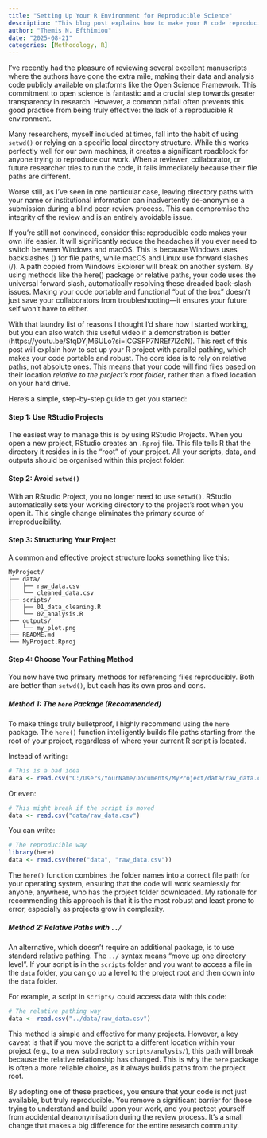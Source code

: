 ```yaml
---
title: "Setting Up Your R Environment for Reproducible Science"
description: "This blog post explains how to make your R code reproducible by avoiding absolute file paths and the setwd() function. It advocates for using RStudio Projects and relative paths, recommending the here package for robustly building file paths from the project root."
author: "Themis N. Efthimiou"
date: "2025-08-21"
categories: [Methodology, R]
---
```


I've recently had the pleasure of reviewing several excellent manuscripts where the authors have gone the extra mile, making their data and analysis code publicly available on platforms like the Open Science Framework. This commitment to open science is fantastic and a crucial step towards greater transparency in research. However, a common pitfall often prevents this good practice from being truly effective: the lack of a reproducible R environment.

Many researchers, myself included at times, fall into the habit of using `setwd()` or relying on a specific local directory structure. While this works perfectly well for our own machines, it creates a significant roadblock for anyone trying to reproduce our work. When a reviewer, collaborator, or future researcher tries to run the code, it fails immediately because their file paths are different.

Worse still, as I've seen in one particular case, leaving directory paths with your name or institutional information can inadvertently de-anonymise a submission during a blind peer-review process. This can compromise the integrity of the review and is an entirely avoidable issue.

If you're still not convinced, consider this: reproducible code makes your own life easier. It will significantly reduce the headaches if you ever need to switch between Windows and macOS. This is because Windows uses backslashes () for file paths, while macOS and Linux use forward slashes (/). A path copied from Windows Explorer will break on another system. By using methods like the here() package or relative paths, your code uses the universal forward slash, automatically resolving these dreaded back-slash issues. Making your code portable and functional "out of the box" doesn't just save your collaborators from troubleshooting—it ensures your future self won't have to either.

With that laundry list of reasons I thought I'd share how I started working, but you can also watch this useful video if a demonstration is better (https://youtu.be/StqDYjM6ULo?si=lCGSFP7NREf7lZdN). This rest of this post will explain how to set up your R project with parallel pathing, which makes your code portable and robust. The core idea is to rely on relative paths, not absolute ones. This means that your code will find files based on their location *relative to the project's root folder*, rather than a fixed location on your hard drive.

Here’s a simple, step-by-step guide to get you started:

#### Step 1: Use RStudio Projects

The easiest way to manage this is by using RStudio Projects. When you open a new project, RStudio creates an `.Rproj` file. This file tells R that the directory it resides in is the "root" of your project. All your scripts, data, and outputs should be organised within this project folder.

#### Step 2: Avoid `setwd()`

With an RStudio Project, you no longer need to use `setwd()`. RStudio automatically sets your working directory to the project's root when you open it. This single change eliminates the primary source of irreproducibility.

#### Step 3: Structuring Your Project

A common and effective project structure looks something like this:

```         
MyProject/
├── data/
│   ├── raw_data.csv
│   └── cleaned_data.csv
├── scripts/
│   ├── 01_data_cleaning.R
│   └── 02_analysis.R
├── outputs/
│   └── my_plot.png
├── README.md
└── MyProject.Rproj
```

#### Step 4: Choose Your Pathing Method

You now have two primary methods for referencing files reproducibly. Both are better than `setwd()`, but each has its own pros and cons.

##### Method 1: The `here` Package (Recommended)

To make things truly bulletproof, I highly recommend using the `here` package. The `here()` function intelligently builds file paths starting from the root of your project, regardless of where your current R script is located.

Instead of writing:

``` r
# This is a bad idea
data <- read.csv("C:/Users/YourName/Documents/MyProject/data/raw_data.csv")
```

Or even:

``` r
# This might break if the script is moved
data <- read.csv("data/raw_data.csv")
```

You can write:

``` r
# The reproducible way
library(here)
data <- read.csv(here("data", "raw_data.csv"))
```

The `here()` function combines the folder names into a correct file path for your operating system, ensuring that the code will work seamlessly for anyone, anywhere, who has the project folder downloaded. My rationale for recommending this approach is that it is the most robust and least prone to error, especially as projects grow in complexity.

##### Method 2: Relative Paths with `../`

An alternative, which doesn't require an additional package, is to use standard relative pathing. The `../` syntax means "move up one directory level". If your script is in the `scripts` folder and you want to access a file in the `data` folder, you can go up a level to the project root and then down into the `data` folder.

For example, a script in `scripts/` could access data with this code:

``` r
# The relative pathing way
data <- read.csv("../data/raw_data.csv")
```

This method is simple and effective for many projects. However, a key caveat is that if you move the script to a different location within your project (e.g., to a new subdirectory `scripts/analysis/`), this path will break because the relative relationship has changed. This is why the `here` package is often a more reliable choice, as it always builds paths from the project root.

By adopting one of these practices, you ensure that your code is not just available, but truly reproducible. You remove a significant barrier for those trying to understand and build upon your work, and you protect yourself from accidental deanonymisation during the review process. It's a small change that makes a big difference for the entire research community.